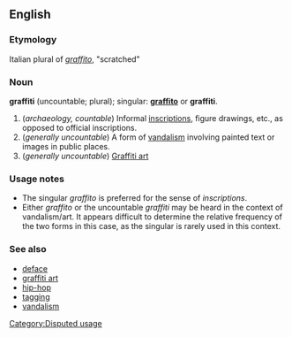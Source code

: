 ==English==
===Etymology===
Italian plural of ''[[graffito]]'', "scratched"

===Noun===
'''graffiti''' (uncountable; plural); singular: '''[[graffito]]''' or '''graffiti'''.

# (''archaeology, countable'') Informal [[inscription]]s, figure drawings, etc., as opposed to official inscriptions.
# (''generally uncountable'') A form of [[vandalism]] involving painted text or images in public places.
# (''generally uncountable'') [[graffiti art|Graffiti art]]

===Usage notes===
*The singular ''graffito'' is preferred for the sense of ''inscriptions''.
*Either ''graffito'' or the uncountable ''graffiti'' may be heard in the context of vandalism/art.  It appears difficult to determine the relative frequency of the two forms in this case, as the singular is rarely used in this context.

===See also===
*[[deface]]
*[[graffiti art]]
*[[hip-hop]]<!-- graffiti is 1 or the 4 elements of hiphop, however the latter term is spelled -->
*[[tagging]]
*[[vandalism]]

[[Category:Disputed usage]]